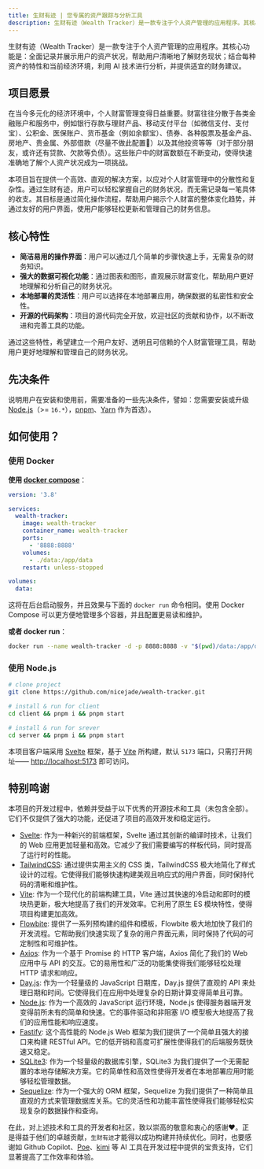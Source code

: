 ```yaml
---
title: 生财有迹 | 您专属的资产跟踪与分析工具
description: 生财有迹（Wealth Tracker）是一款专注于个人资产管理的应用程序。其核心功能是：全面记录并展示用户的资产状况，帮助用户清晰地了解财务现状；结合每种资产的特性和当前经济环境，利用 AI 技术进行分析，并提供适宜的财务建议。
---
```


生财有迹（Wealth Tracker）是一款专注于个人资产管理的应用程序。其核心功能是：全面记录并展示用户的资产状况，帮助用户清晰地了解财务现状；结合每种资产的特性和当前经济环境，利用 AI 技术进行分析，并提供适宜的财务建议。

## 项目愿景

在当今多元化的经济环境中，个人财富管理变得日益重要。财富往往分散于各类金融账户和服务中，例如银行存款与理财产品、移动支付平台（如微信支付、支付宝）、公积金、医保账户、货币基金（例如余额宝）、债券、各种股票及基金产品、房地产、贵金属、外部借款（尽量不做此配置🤫）以及其他投资等等（对于部分朋友，或许还有贷款、欠款等负债）。这些账户中的财富数额在不断变动，使得快速准确地了解个人资产状况成为一项挑战。

本项目旨在提供一个高效、直观的解决方案，以应对个人财富管理中的分散性和复杂性。通过生财有迹，用户可以轻松掌握自己的财务状况，而无需记录每一笔具体的收支。其目标是通过简化操作流程，帮助用户揭示个人财富的整体变化趋势，并通过友好的用户界面，使用户能够轻松更新和管理自己的财务信息。

## 核心特性

- **简洁易用的操作界面**：用户可以通过几个简单的步骤快速上手，无需复杂的财务知识。
- **强大的数据可视化功能**：通过图表和图形，直观展示财富变化，帮助用户更好地理解和分析自己的财务状况。
- **本地部署的灵活性**：用户可以选择在本地部署应用，确保数据的私密性和安全性。
- **开源的代码架构**：项目的源代码完全开放，欢迎社区的贡献和协作，以不断改进和完善工具的功能。

通过这些特性，希望建立一个用户友好、透明且可信赖的个人财富管理工具，帮助用户更好地理解和管理自己的财务状况。

## 先决条件

说明用户在安装和使用前，需要准备的一些先决条件，譬如：您需要安装或升级 [Node.js](https://nodejs.org/en/)（>= `16.*`），[pnpm](https://nicelinks.site/post/62989af00f40a860b1599de2)、[Yarn](https://www.jeffjade.com/2017/12/30/135-npm-vs-yarn-detial-memo/) 作为首选）。

## 如何使用？

### 使用 Docker

**使用 [docker compose](https://docs.docker.com/compose/)**：

```yaml
version: '3.8'

services:
  wealth-tracker:
    image: wealth-tracker
    container_name: wealth-tracker
    ports:
      - '8888:8888'
    volumes:
      - ./data:/app/data
    restart: unless-stopped

volumes:
  data:
```

这将在后台启动服务，并且效果与下面的 `docker run` 命令相同。使用 Docker Compose 可以更方便地管理多个容器，并且配置更易读和维护。

**或者 docker run**：

```bash
docker run --name wealth-tracker -d -p 8888:8888 -v "$(pwd)/data:/app/data"  wealth-tracker
```

### 使用 Node.js

```bash
# clone project
git clone https://github.com/nicejade/wealth-tracker.git

# install & run for client
cd client && pnpm i && pnpm start

# install & run for srever
cd server && pnpm i && pnpm start
```

本项目客户端采用 [Svelte](https://svelte.dev/) 框架，基于 [Vite](https://vitejs.dev/) 所构建，默认 `5173` 端口，只需打开网址—— [http://localhost:5173](http://localhost:5173) 即可访问。

## 特别鸣谢

本项目的开发过程中，依赖并受益于以下优秀的开源技术和工具（未包含全部）。它们不仅提供了强大的功能，还促进了项目的高效开发和稳定运行。

- [Svelte](https://svelte.dev/): 作为一种新兴的前端框架，Svelte 通过其创新的编译时技术，让我们的 Web 应用更加轻量和高效。它减少了我们需要编写的样板代码，同时提高了运行时的性能。
- [TailwindCSS](https://tailwindcss.com/): 通过提供实用主义的 CSS 类，TailwindCSS 极大地简化了样式设计的过程。它使得我们能够快速构建美观且响应式的用户界面，同时保持代码的清晰和维护性。
- [Vite](https://vitejs.dev/): 作为一个现代化的前端构建工具，Vite 通过其快速的冷启动和即时的模块热更新，极大地提高了我们的开发效率。它利用了原生 ES 模块特性，使得项目构建更加高效。
- [Flowbite](https://flowbite.com/): 提供了一系列预构建的组件和模板，Flowbite 极大地加快了我们的开发流程。它帮助我们快速实现了复杂的用户界面元素，同时保持了代码的可定制性和可维护性。
- [Axios](https://axios-http.com/): 作为一个基于 Promise 的 HTTP 客户端，Axios 简化了我们的 Web 应用中与 API 的交互。它的易用性和广泛的功能集使得我们能够轻松处理 HTTP 请求和响应。
- [Day.js](https://day.js.org/): 作为一个轻量级的 JavaScript 日期库，Day.js 提供了直观的 API 来处理日期和时间。它使得我们在应用中处理复杂的日期计算变得简单且可靠。
- [Node.js](https://nodejs.org/): 作为一个高效的 JavaScript 运行环境，Node.js 使得服务器端开发变得前所未有的简单和快速。它的事件驱动和非阻塞 I/O 模型极大地提高了我们的应用性能和响应速度。
- [Fastify](https://www.fastify.io/): 这个高性能的 Node.js Web 框架为我们提供了一个简单且强大的接口来构建 RESTful API。它的低开销和高度可扩展性使得我们的后端服务既快速又稳定。
- [SQLite3](https://www.sqlite.org/index.html): 作为一个轻量级的数据库引擎，SQLite3 为我们提供了一个无需配置的本地存储解决方案。它的简单性和高效性使得开发者在本地部署应用时能够轻松管理数据。
- [Sequelize](https://sequelize.org/): 作为一个强大的 ORM 框架，Sequelize 为我们提供了一种简单且直观的方式来管理数据库关系。它的灵活性和功能丰富性使得我们能够轻松实现复杂的数据操作和查询。

在此，对上述技术和工具的开发者和社区，致以崇高的敬意和衷心的感谢❤️。正是得益于他们的卓越贡献，`生财有迹`才能得以成功构建并持续优化。同时，也要感谢如 Github Copilot、[Poe](https://poe.com/)、[kimi](https://kimi.moonshot.cn/) 等 AI 工具在开发过程中提供的宝贵支持，它们显著提高了工作效率和体验。